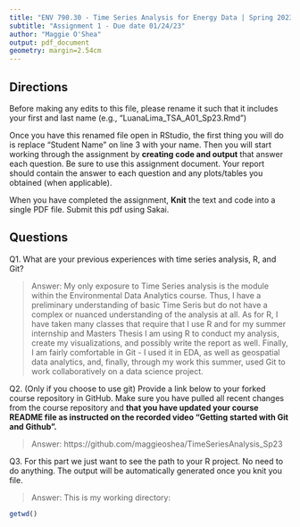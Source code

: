```yaml
---
title: "ENV 790.30 - Time Series Analysis for Energy Data | Spring 2023"
subtitle: "Assignment 1 - Due date 01/24/23"
author: "Maggie O'Shea"
output: pdf_document
geometry: margin=2.54cm
---
```


## Directions

Before making any edits to this file, please rename it such that it includes your first and last name (e.g., "LuanaLima_TSA_A01_Sp23.Rmd")

Once you have this renamed file open in RStudio, the first thing you will do is replace "Student Name" on line 3 with your name. 
Then you will start working through the assignment by  **creating code and output** that answer each question. Be sure to use this assignment document. Your report should contain the answer to each question and any plots/tables you obtained (when applicable).

When you have completed the assignment, **Knit** the text and code into a single PDF file.  Submit this pdf using Sakai. 

## Questions

Q1. What are your previous experiences with time series analysis, R, and Git? 

> Answer: My only exposure to Time Series analysis is the module within the Environmental Data Analytics course. Thus, I have a preliminary understanding of basic Time Seris but do not have a complex or nuanced understanding of the analysis at all. As for R, I have taken many classes that require that I use R and for my summer internship and Masters Thesis I am using R to conduct my analysis, create my visualizations, and possibly write the report as well. Finally, I am fairly comfortable in Git - I used it in EDA, as well as geospatial data analytics, and, finally, through my work this summer, used Git to work collaboratively on a data science project. 


Q2. (Only if you choose to use git) Provide a link below to your forked course repository in GitHub. Make sure you have pulled all recent changes from the course repository and **that you have updated your course README file as instructed on the recorded video "Getting started with Git and Github".** 

> Answer: https://github.com/maggieoshea/TimeSeriesAnalysis_Sp23


Q3. For this part we just want to see the path to your R project. No need to do anything. The output will be automatically generated once you knit you file. 

> Answer: This is my working directory:

```r
getwd()
````


